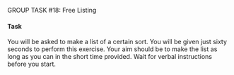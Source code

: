 


[GROUP TASK #18:]{.small} Free Listing

#### Task

You will be asked to make a list of a certain sort. You will be
given just sixty seconds to perform this exercise. Your aim should
be to make the list as long as you can in the short time provided.
Wait for verbal instructions before you start.
